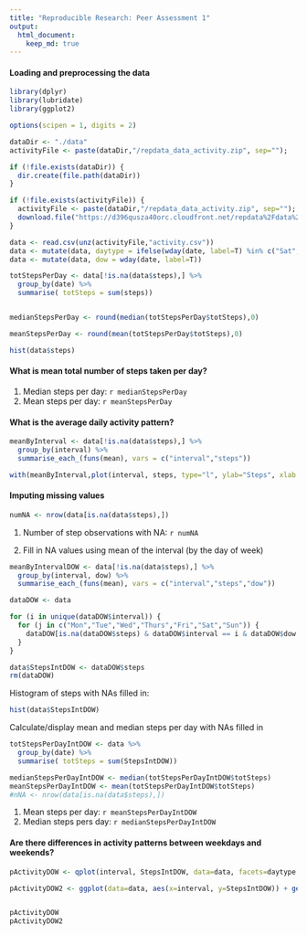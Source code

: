 ---
title: "Reproducible Research: Peer Assessment 1"
output: 
  html_document:
    keep_md: true
---


#### Loading and preprocessing the data
```{r}
library(dplyr)
library(lubridate)
library(ggplot2)

options(scipen = 1, digits = 2)

dataDir <- "./data"
activityFile <- paste(dataDir,"/repdata_data_activity.zip", sep="");

if (!file.exists(dataDir)) {
  dir.create(file.path(dataDir))
}

if (!file.exists(activityFile)) {
  activityFile <- paste(dataDir,"/repdata_data_activity.zip", sep="");
  download.file("https://d396qusza40orc.cloudfront.net/repdata%2Fdata%2Factivity.zip", activityFile)
}

data <- read.csv(unz(activityFile,"activity.csv"))
data <- mutate(data, daytype = ifelse(wday(date, label=T) %in% c("Sat","Sun"),'weekend','weekday'))
data <- mutate(data, dow = wday(date, label=T))

totStepsPerDay <- data[!is.na(data$steps),] %>%
  group_by(date) %>% 
  summarise( totSteps = sum(steps))


medianStepsPerDay <- round(median(totStepsPerDay$totSteps),0)

meanStepsPerDay <- round(mean(totStepsPerDay$totSteps),0)

hist(data$steps)
```

#### What is mean total number of steps taken per day?

1. Median steps per day: `r medianStepsPerDay`  
2. Mean steps per day: `r meanStepsPerDay`

#### What is the average daily activity pattern?

```{r}
meanByInterval <- data[!is.na(data$steps),] %>%
  group_by(interval) %>%
  summarise_each_(funs(mean), vars = c("interval","steps"))

with(meanByInterval,plot(interval, steps, type="l", ylab="Steps", xlab = "Interval"))

```


#### Imputing missing values
```{r}
numNA <- nrow(data[is.na(data$steps),])
```

1. Number of step observations with NA: `r numNA`

2. Fill in NA values using mean of the interval (by the day of week)

```{r}

meanByIntervalDOW <- data[!is.na(data$steps),] %>%
  group_by(interval, dow) %>%
  summarise_each_(funs(mean), vars = c("interval","steps","dow"))

dataDOW <- data

for (i in unique(dataDOW$interval)) {
  for (j in c("Mon","Tue","Wed","Thurs","Fri","Sat","Sun")) {
    dataDOW[is.na(dataDOW$steps) & dataDOW$interval == i & dataDOW$dow == j,]$steps <- round(meanByIntervalDOW[meanByIntervalDOW$interval == i & meanByIntervalDOW$dow == j, ]$steps,0)
  }
}

data$StepsIntDOW <- dataDOW$steps
rm(dataDOW)
```

Histogram of steps with NAs filled in:

```{r}
hist(data$StepsIntDOW)

```

Calculate/display mean and median steps per day with NAs filled in

```{r}
totStepsPerDayIntDOW <- data %>%
  group_by(date) %>% 
  summarise( totSteps = sum(StepsIntDOW))

medianStepsPerDayIntDOW <- median(totStepsPerDayIntDOW$totSteps)
meanStepsPerDayIntDOW <- mean(totStepsPerDayIntDOW$totSteps)
#nNA <- nrow(data[is.na(data$steps),])
```
1. Mean steps per day: `r meanStepsPerDayIntDOW`
2. Median steps pers day: `r medianStepsPerDayIntDOW`

#### Are there differences in activity patterns between weekdays and weekends?

```{r}
pActivityDOW <- qplot(interval, StepsIntDOW, data=data, facets=daytype ~ ., geom="line", main="Weekend vs Weekday Activity \n (NA replaced with Mean of steps by Interval, Day of Week)", ylab="Steps", xlab="Interval")

pActivityDOW2 <- ggplot(data=data, aes(x=interval, y=StepsIntDOW)) + geom_line() + facet_grid(daytype ~ .) + ggtitle("Weekend vs Weekday Activity \n (NA replaced with Mean of steps by Interval, Day of Week)")


pActivityDOW
pActivityDOW2
```